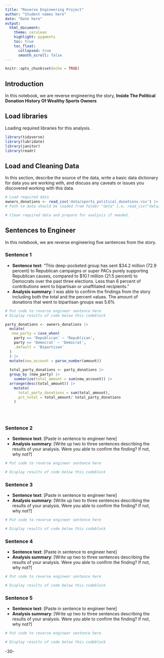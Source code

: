 ```yaml
---
title: "Reverse Engineering Project"
author: "Student names here"
date: "Date here"
output:
  html_document:
    theme: cerulean
    highlight: pygments
    toc: true
    toc_float:
      collapsed: true
      smooth_scroll: false
---
```


```r
knitr::opts_chunk$set(echo = TRUE)
```

## Introduction

In this notebook, we are reverse engineering the story, **Inside The Political Donation History Of Wealthy Sports Owners**

## Load libraries

Loading required libraries for this analysis.

```r
library(tidyverse)
library(lubridate)
library(janitor)
library(readr)


```

## Load and Cleaning Data

In this section, describe the source of the data, write a basic data dictionary for data you are working with, and discuss any caveats or issues you discovered working with this data.

```r
# Load required data
owners_donations <- read_csv('data/sports_political_donations.csv') |> clean_names()
# Path to data should be loaded from folder "data" i.e. read_csv("data/name_of_data.csv")

# Clean required data and prepare for analysis if needed. 


```

## Sentences to Engineer

In this notebook, we are reverse engineering five sentences from the story.

### Sentence 1

-   **Sentence text**: "This deep-pocketed group has sent \$34.2 million (72.9 percent) to Republican campaigns or super PACs purely supporting Republican causes, compared to \$10.1 million (21.5 percent) to Democrats over the past three elections. Less than 6 percent of contributions went to bipartisan or unaffiliated recipients."
-   **Analysis summary**: I was able to confirm the findings from the story including both the total and the percent values. The amount of donations that went to bipartisan groups was 5.6%

```r
# Put code to reverse engineer sentence here
# Display results of code below this codeblock

party_donations <- owners_donations |>
  mutate(
   new_party = case_when(
    party == 'Republican' ~ 'Republican',
    party == 'Democrat' ~ 'Democrat',
    .default = 'Bipartisan'
  )
  ) |>
  mutate(new_account = parse_number(amount)) 
    
  total_party_donations <- party_donations |>
  group_by (new_party) |>
    summarise(total_amount = sum(new_account)) |>
  arrange(desc(total_amount)) |>
    mutate(
      total_party_donations = sum(total_amount),
      pct_total = total_amount/ total_party_donations
    )
   
  
 

```

### Sentence 2

-   **Sentence text**: [Paste in sentence to engineer here]
-   **Analysis summary**: [Write up two to three sentences describing the results of your analysis. Were you able to confirm the finding? If not, why not?]

```r
# Put code to reverse engineer sentence here

# Display results of code below this codeblock

```

### Sentence 3

-   **Sentence text**: [Paste in sentence to engineer here]
-   **Analysis summary**: [Write up two to three sentences describing the results of your analysis. Were you able to confirm the finding? If not, why not?]

```r
# Put code to reverse engineer sentence here

# Display results of code below this codeblock

```

### Sentence 4

-   **Sentence text**: [Paste in sentence to engineer here]
-   **Analysis summary**: [Write up two to three sentences describing the results of your analysis. Were you able to confirm the finding? If not, why not?]

```r
# Put code to reverse engineer sentence here

# Display results of code below this codeblock

```

### Sentence 5

-   **Sentence text**: [Paste in sentence to engineer here]
-   **Analysis summary**: [Write up two to three sentences describing the results of your analysis. Were you able to confirm the finding? If not, why not?]

```r
# Put code to reverse engineer sentence here

# Display results of code below this codeblock

```

-30-
